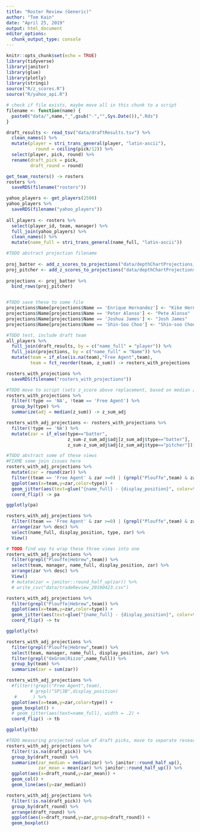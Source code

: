 ```yaml
---
title: "Roster Review (Generic)"
author: "Tom Kain"
date: "April 25, 2019"
output: html_document
editor_options: 
  chunk_output_type: console
---
```


```r
knitr::opts_chunk$set(echo = TRUE)
library(tidyverse)
library(janitor)
library(glue)
library(plotly)
library(stringi)
source("R/z_scores.R")
source("R/yahoo_api.R")
```


```r
# check if file exists, maybe move all in this chunk to a script
filename <- function(name) {
  paste0("data/",name,"_",gsub("-","",Sys.Date()),".Rds")
}

draft_results <- read_tsv("data/draftResults.tsv") %>% 
  clean_names() %>% 
  mutate(player = stri_trans_general(player, "latin-ascii"),
           round = ceiling(pick/12)) %>%  
  select(player, pick, round) %>% 
  rename(draft_pick = pick,
         draft_round = round)

get_team_rosters() -> rosters
rosters %>% 
  saveRDS(filename("rosters"))

yahoo_players <- get_players(2500)
yahoo_players %>% 
  saveRDS(filename("yahoo_players"))
  
all_players <- rosters %>% 
  select(player_id, team, manager) %>% 
  full_join(yahoo_players) %>% 
  clean_names() %>% 
  mutate(name_full = stri_trans_general(name_full, "latin-ascii"))

#TODO abstract projection filename
  
proj_batter <- add_z_scores_to_projections("data/depthChartProjections_ros_batters_20190506.csv","batter") 
proj_pitcher <- add_z_scores_to_projections("data/depthChartProjections_ros_pitchers_20190506.csv", "pitcher")
  
projections <- proj_batter %>% 
  bind_rows(proj_pitcher)


#TODO save these to some file
projections$Name[projections$Name == 'Enrique Hernandez'] <- "Kike Hernandez"
projections$Name[projections$Name == 'Peter Alonso'] <- "Pete Alonso"
projections$Name[projections$Name == 'Joshua James'] <- "Josh James"
projections$Name[projections$Name == 'Shin-Soo Choo'] <- "Shin-soo Choo"

#TODO test, include draft team
all_players %>% 
  full_join(draft_results, by = c("name_full" = "player")) %>% 
  full_join(projections, by = c("name_full" = "Name")) %>% 
  mutate(team = if_else(is.na(team),"Free Agent",team),
         team = fct_reorder(team, z_sum)) -> rosters_with_projections

rosters_with_projections %>% 
  saveRDS(filename("rosters_with_projections"))

```

```r
#TODO move to script (sets z_score above replacement, based on median z_score of rostered players, grouped by type [batter/pitcher])
rosters_with_projections %>% 
  filter(!type == 'NA', !team == 'Free Agent') %>%
  group_by(type) %>% 
  summarize(adj = median(z_sum)) -> z_sum_adj

rosters_with_adj_projections <- rosters_with_projections %>% 
  filter(!type == 'NA') %>% 
  mutate(zar = if_else(type=="batter",
                       z_sum-z_sum_adj$adj[z_sum_adj$type=="batter"],
                       z_sum-z_sum_adj$adj[z_sum_adj$type=="pitcher"]))
```

```r
#TODO abstract some of these views
#FIXME some join issues here
rosters_with_adj_projections %>% 
  mutate(zar = round(zar)) %>% 
  filter((team == 'Free Agent' & zar >=0) | (grepl("Plouffe",team) & zar < 0)) %>% 
  ggplot(aes(x=team,y=zar,color=type)) +
  geom_jitter(aes(text=glue("{name_full} - {display_position}", color=type))) +
  coord_flip() -> pa

ggplotly(pa)

rosters_with_adj_projections %>% 
  filter((team == 'Free Agent' & zar >=0) | (grepl("Plouffe",team) & zar < 0)) %>% 
  arrange(zar %>% desc) %>% 
  select(name_full, display_position, type, zar) %>% 
  View()
```

```r
# TODO find way to wrap these three views into one
rosters_with_adj_projections %>% 
  filter(grepl("Plouffe|Hebrew",team)) %>% 
  select(team, manager, name_full, display_position, zar) %>% 
  arrange(zar %>% desc) %>% 
  View()
  # mutate(zar = janitor::round_half_up(zar)) %>% 
  # write_csv("data/tradeReview_20190423.csv")

rosters_with_adj_projections %>% 
  filter(grepl("Plouffe|Hebrew",team)) %>% 
  ggplot(aes(x=team,y=zar,color=type)) +
  geom_jitter(aes(text=glue("{name_full} - {display_position}", color=type)), width=.2) +
  coord_flip() -> tv

ggplotly(tv)

rosters_with_adj_projections %>% 
  filter(grepl("Plouffe|Hebrew",team)) %>% 
  select(team, manager, name_full, display_position, zar) %>% 
  filter(grepl("deGrom|Rizzo",name_full)) %>% 
  group_by(team) %>% 
  summarize(zar = sum(zar))
```

```r
rosters_with_adj_projections %>% 
  #filter(!grepl("Free Agent",team),
         # grepl("SP|3B",display_position)
   #      ) %>% 
  ggplot(aes(x=team,y=zar,color=type)) +
  geom_boxplot() +
  # geom_jitter(aes(text=name_full), width = .2) +
  coord_flip() -> tb

ggplotly(tb)
```

```r
#TODO measuring projected value of draft picks, move to separate research
rosters_with_adj_projections %>% 
  filter(!is.na(draft_pick)) %>%
  group_by(draft_round) %>% 
  summarize(zar_median = median(zar) %>% janitor::round_half_up(),
            zar_mean = mean(zar) %>% janitor::round_half_up()) %>%
  ggplot(aes(x=draft_round,y=zar_mean)) +
  geom_col() +
  geom_line(aes(y=zar_median))

rosters_with_adj_projections %>% 
  filter(!is.na(draft_pick)) %>% 
  group_by(draft_round) %>% 
  arrange(draft_round) %>% 
  ggplot(aes(x=draft_round,y=zar,group=draft_round)) +
  geom_boxplot()
```